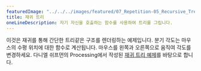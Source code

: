 ---
featuredImage: "../../../images/featured/07_Repetition-05_Recursive_Tree-thumbnail.png"
title: 재귀 트리
oneLineDescription: 자기 자신을 호출하는 함수를 사용하여 트리를 그립니다.
---

이것은 재귀를 통해 간단한 트리같은 구조를 렌더링하는 예제입니다.
분기 각도는 마우스의 수평 위치에 대한 함수로 계산됩니다. 마우스를 왼쪽과 오른쪽으로 움직여 각도를 변경하세요. 다니엘 쉬프먼의 Processing에서 작성된 <a href="https://processing.org/examples/tree.html">재귀 트리 예제</a>를 바탕으로 합니다.
